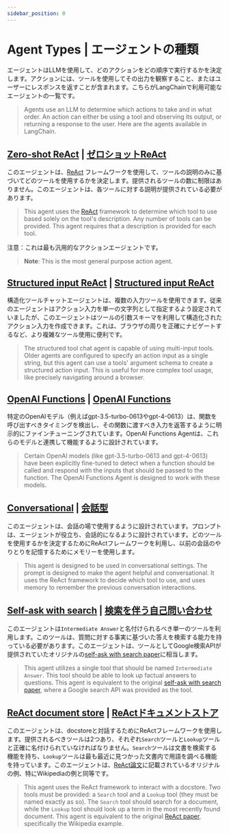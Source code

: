```yaml
---
sidebar_position: 0
---
```


# Agent Types | エージェントの種類

エージェントはLLMを使用して、どのアクションをどの順序で実行するかを決定します。アクションには、ツールを使用してその出力を観察すること、またはユーザーにレスポンスを返すことが含まれます。こちらがLangChainで利用可能なエージェントの一覧です。

> Agents use an LLM to determine which actions to take and in what order.
> An action can either be using a tool and observing its output, or returning a response to the user.
> Here are the agents available in LangChain.

## [Zero-shot ReAct](/docs/modules/agents/agent_types/react) | [ゼロショットReAct](/docs/modules/agents/agent_types/react)

このエージェントは、[ReAct](https://arxiv.org/pdf/2210.03629) フレームワークを使用して、ツールの説明のみに基づいてどのツールを使用するかを決定します。提供されるツールの数に制限はありません。このエージェントは、各ツールに対する説明が提供されている必要があります。

> This agent uses the [ReAct](https://arxiv.org/pdf/2210.03629) framework to determine which tool to use
> based solely on the tool's description. Any number of tools can be provided.
> This agent requires that a description is provided for each tool.

注意：これは最も汎用的なアクションエージェントです。

> **Note**: This is the most general purpose action agent.

## [Structured input ReAct](/docs/modules/agents/agent_types/structured_chat) | [Structured input ReAct](/docs/modules/agents/agent_types/structured_chat)

構造化ツールチャットエージェントは、複数の入力ツールを使用できます。従来のエージェントはアクション入力を単一の文字列として指定するよう設定されていましたが、このエージェントはツールの引数スキーマを利用して構造化されたアクション入力を作成できます。これは、ブラウザの周りを正確にナビゲートするなど、より複雑なツール使用に便利です。

> The structured tool chat agent is capable of using multi-input tools.
> Older agents are configured to specify an action input as a single string, but this agent can use a tools' argument
> schema to create a structured action input. This is useful for more complex tool usage, like precisely
> navigating around a browser.

## [OpenAI Functions](/docs/modules/agents/agent_types/openai_functions_agent) | [OpenAI Functions](/docs/modules/agents/agent_types/openai_functions_agent)

特定のOpenAIモデル（例えばgpt-3.5-turbo-0613やgpt-4-0613）は、関数を呼び出すべきタイミングを検出し、その関数に渡すべき入力を返答するように明示的にファインチューニングされています。OpenAI Functions Agentは、これらのモデルと連携して機能するように設計されています。

> Certain OpenAI models (like gpt-3.5-turbo-0613 and gpt-4-0613) have been explicitly fine-tuned to detect when a
> function should be called and respond with the inputs that should be passed to the function.
> The OpenAI Functions Agent is designed to work with these models.

## [Conversational](/docs/modules/agents/agent_types/chat_conversation_agent) | [会話型](/docs/modules/agents/agent_types/chat_conversation_agent)

このエージェントは、会話の場で使用するように設計されています。プロンプトは、エージェントが役立ち、会話的になるように設計されています。どのツールを使用するかを決定するためにReActフレームワークを利用し、以前の会話のやりとりを記憶するためにメモリーを使用します。

> This agent is designed to be used in conversational settings.
> The prompt is designed to make the agent helpful and conversational.
> It uses the ReAct framework to decide which tool to use, and uses memory to remember the previous conversation interactions.

## [Self-ask with search](/docs/modules/agents/agent_types/self_ask_with_search) | [検索を伴う自己問い合わせ](/docs/modules/agents/agent_types/self_ask_with_search)

このエージェントは`Intermediate Answer`と名付けられるべき単一のツールを利用します。このツールは、質問に対する事実に基づいた答えを検索する能力を持っている必要があります。このエージェントは、ツールとしてGoogle検索APIが提供されていたオリジナルの[self-ask with search paper](https://ofir.io/self-ask.pdf)に相当します。

> This agent utilizes a single tool that should be named `Intermediate Answer`.
> This tool should be able to look up factual answers to questions. This agent
> is equivalent to the original [self-ask with search paper](https://ofir.io/self-ask.pdf),
> where a Google search API was provided as the tool.

## [ReAct document store](/docs/modules/agents/agent_types/react_docstore) | [ReActドキュメントストア](/docs/modules/agents/agent_types/react_docstore)

このエージェントは、docstoreと対話するためにReActフレームワークを使用します。提供されるべきツールは2つあり、それぞれ`Search`ツールと`Lookup`ツールと正確に名付けられていなければなりません。`Search`ツールは文書を検索する機能を持ち、`Lookup`ツールは最も最近に見つかった文書内で用語を調べる機能を持っています。このエージェントは、[ReAct論文](https://arxiv.org/pdf/2210.03629.pdf)に記載されているオリジナルの例、特にWikipediaの例と同等です。

> This agent uses the ReAct framework to interact with a docstore. Two tools must
> be provided: a `Search` tool and a `Lookup` tool (they must be named exactly as so).
> The `Search` tool should search for a document, while the `Lookup` tool should look up
> a term in the most recently found document.
> This agent is equivalent to the
> original [ReAct paper](https://arxiv.org/pdf/2210.03629.pdf), specifically the Wikipedia example.
